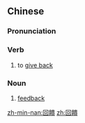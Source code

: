 {{also|回馈}}
==Chinese==
{{zh-forms|s=回馈}}

===Pronunciation===
{{zh-pron
|m=huíkuì
|c=wui4 gwai6,wui4 gwai3
|mn=hôe-kūi/hê-kūi
|cat=v,n
}}

===Verb===
{{zh-verb}}

# to [[give back]]
#: {{zh-x|回饋 社會|to '''give back''' to society}}

===Noun===
{{zh-noun}}

# [[feedback]]

{{zh-cat|Advanced}}

[[zh-min-nan:回饋]]
[[zh:回饋]]